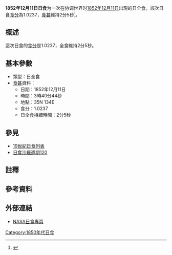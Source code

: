 {{Infobox Solar eclipse
| Year        = 1852
| Month       = 12
| Day         = 11
| Type        = 日全食
| Image       = SE1852Dec11T.gif
| Image size  = 200px
| Image intro = 1852年12月11日日全食路徑圖
  <!--   日食資料   -->
| Gamma       = 0.8551
| Mag         = 1.0237
| Saros       = [[日食沙羅週期120|120]]
| Saros total = 
| Saros seq   = 
  <!--     食甚     -->
| Duration    = 2分5秒
| Location    = 
| Coords      = 
| Width       = 156公里
  <!--   開始時間   -->
| Partial     = 
| Start type  = 
| Centre      = 
| Greatest    = 03:40:44
  <!--     倒數     -->
| hour        = 03
| minute      = 40
| second      = 44
| Duration_s  = 
}}
'''1852年12月11日日食'''为一次在协调世界时[[1852年|1852年]][[12月11日|12月11日]]出現的日全食。該次日食[[食分|食分]]為1.0237，[[食甚|食甚]]維持2分5秒<ref name="nasa_catalog_list">{{cite web |url=http://eclipse.gsfc.nasa.gov/SEcat5/SE1801-1900.html |title=Catalog of Solar Eclipses: 1801 to 1900 |language=en |publisher=[[NASA|NASA]] |accessdate=2009-07-26 |archiveurl=https://web.archive.org/web/20150112204733/http://eclipse.gsfc.nasa.gov/SEcat5/SE1801-1900.html |archivedate=2015-01-12 |deadurl=no }}</ref>。

== 概述 ==
這次日食的[[食分|食分]]是1.0237，全食維持2分5秒。

== 基本參數 ==
{{NoteUTC}}
* 類型：日全食
*[[食甚|食甚]]資料：
** 日期：1852年12月11日
** 時間：3時40分44秒 
** 地點：35N 134E
** 食分：1.0237
** 日全食持續時間：2分5秒

== 參見 ==
{{日食主題}}
* [[19世紀日食列表|19世紀日食列表]]
* [[日食沙羅週期120|日食沙羅週期120]]

== 註釋 ==
{{NoteFoot}}

== 參考資料 ==
{{reflist}}

== 外部連結 ==
* [http://eclipse.gsfc.nasa.gov/solar.html NASA日食專頁]{{Wayback|url=http://eclipse.gsfc.nasa.gov/solar.html |date=20190108200537 }}{{en icon}}

{{日食}}

[[Category:1850年代日食|Category:1850年代日食]]


{{Eclipse-stub}}